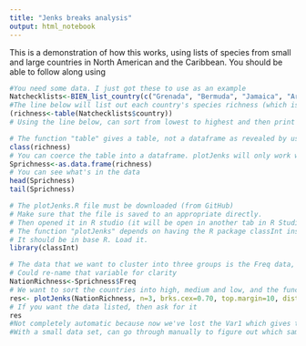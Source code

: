 ```yaml
---
title: "Jenks breaks analysis"
output: html_notebook
---
```


This is a demonstration of how this works, using lists of species from small and large countries in North American and the Caribbean. You should be able to follow along using 


```r
#You need some data. I just got these to use as an example 
Natchecklists<-BIEN_list_country(c("Grenada", "Bermuda", "Jamaica", "Aruba", "Barbados", "Cuba", "Haiti", "Bahamas", "Belize", "Dominica", "Nicaragua", "Honduras", "Mexico", "El Salvador", "Guatamala", "Costa Rica", "Canada", "United States", "Guadalupe", "Panama", "Curacao"))
#The line below will list out each country's species richness (which is just total number of species). 
(richness<-table(Natchecklists$country))
# Using the line below, can sort from lowest to highest and then print data in results to eye-ball data sort(richness)

```

```r
# The function "table" gives a table, not a dataframe as revealed by using the line below
class(richness)
# You can coerce the table into a dataframe. plotJenks will only work with a dataframe. 
Sprichness<-as.data.frame(richness)
# You can see what's in the data
head(Sprichness)
tail(Sprichness)
```


```r
# The plotJenks.R file must be downloaded (from GitHub)
# Make sure that the file is saved to an appropriate directly. 
# Then opened it in R studio (it will be open in another tab in R Studio)
# The function "plotJenks" depends on having the R package classInt installed and loaded 
# It should be in base R. Load it.
library(classInt)
```


```r
# The data that we want to cluster into three groups is the Freq data, which is the species richness
# Could re-name that variable for clarity
NationRichness<-Sprichness$Freq
# We want to sort the countries into high, medium and low, and the function makes a plot to visualize
res<- plotJenks(NationRichness, n=3, brks.cex=0.70, top.margin=10, dist=5)
# If you want the data listed, then ask for it
res
#Not completely automatic because now we've lost the Var1 which gives the country names
#With a small data set, can go through manually to figure out which samples are within which cluster
```



